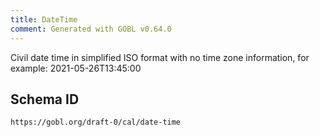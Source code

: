 ```yaml
---
title: DateTime
comment: Generated with GOBL v0.64.0
---
```


Civil date time in simplified ISO format with no time zone
information, for example: 2021-05-26T13:45:00

## Schema ID

`https://gobl.org/draft-0/cal/date-time`

